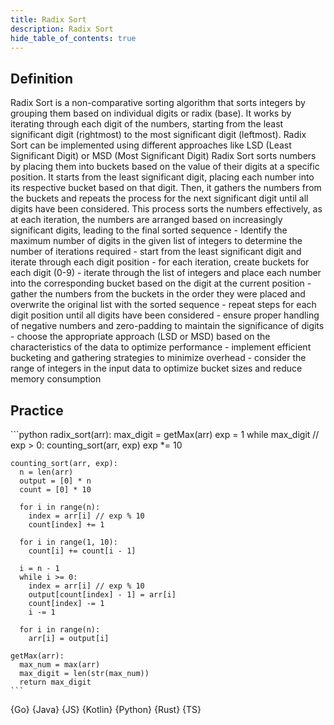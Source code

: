 ```yaml
---
title: Radix Sort
description: Radix Sort
hide_table_of_contents: true
---
```





## Definition

<Tabs queryString="primary">
  <TabItem value="definition" label="Definition">
    Radix Sort is a non-comparative sorting algorithm that sorts integers by grouping them based on individual digits or radix (base). It works by iterating through each digit of the numbers, starting from the least significant digit (rightmost) to the most significant digit (leftmost). Radix Sort can be implemented using different approaches like LSD (Least Significant Digit) or MSD (Most Significant Digit)
  </TabItem>
  <TabItem value="how" label="Explanation">
    Radix Sort sorts numbers by placing them into buckets based on the value of their digits at a specific position. It starts from the least significant digit, placing each number into its respective bucket based on that digit. Then, it gathers the numbers from the buckets and repeats the process for the next significant digit until all digits have been considered. This process sorts the numbers effectively, as at each iteration, the numbers are arranged based on increasingly significant digits, leading to the final sorted sequence
  </TabItem>
  <TabItem value="guidance" label="Guidance">
    - Identify the maximum number of digits in the given list of integers to determine the number of iterations required
      - start from the least significant digit and iterate through each digit position
      - for each iteration, create buckets for each digit (0-9)
      - iterate through the list of integers and place each number into the corresponding bucket based on the digit at the current position
      - gather the numbers from the buckets in the order they were placed and overwrite the original list with the sorted sequence
      - repeat steps for each digit position until all digits have been considered
  </TabItem>
  <TabItem value="tips" label="Tips">
    - ensure proper handling of negative numbers and zero-padding to maintain the significance of digits
    - choose the appropriate approach (LSD or MSD) based on the characteristics of the data to optimize performance
    - implement efficient bucketing and gathering strategies to minimize overhead
    - consider the range of integers in the input data to optimize bucket sizes and reduce memory consumption
  </TabItem>
</Tabs>

## Practice

<Tabs queryString="primary">
  <TabItem value="practice" label="Practice">
    ```python
    radix_sort(arr):
      max_digit = getMax(arr)
      exp = 1
      while max_digit // exp > 0:
        counting_sort(arr, exp)
        exp *= 10

    counting_sort(arr, exp):
      n = len(arr)
      output = [0] * n
      count = [0] * 10

      for i in range(n):
        index = arr[i] // exp % 10
        count[index] += 1

      for i in range(1, 10):
        count[i] += count[i - 1]

      i = n - 1
      while i >= 0:
        index = arr[i] // exp % 10
        output[count[index] - 1] = arr[i]
        count[index] -= 1
        i -= 1

      for i in range(n):
        arr[i] = output[i]

    getMax(arr):
      max_num = max(arr)
      max_digit = len(str(max_num))
      return max_digit
    ```
  </TabItem>
  <TabItem value="solution" label="Solution">
    <Tabs queryString="code">
      <TabItem
        value="go"
        label=""
        attributes={{ title: "Go Lang", className: "code_lang go m" }}
      >
        <CodeBlock language="go">{Go}</CodeBlock>
      </TabItem>
      <TabItem
        value="java"
        label=""
        attributes={{ title: "Java", className: "code_lang java m" }}
      >
        <CodeBlock language="java">{Java}</CodeBlock>
      </TabItem>
      <TabItem
        value="js"
        label=""
        attributes={{ title: "JavaScript", className: "code_lang js m" }}
      >
        <CodeBlock language="js">{JS}</CodeBlock>
      </TabItem>
      <TabItem
        value="kotlin"
        label=""
        attributes={{ title: "Kotlin", className: "code_lang kotlin m" }}
      >
        <CodeBlock language="kotlin">{Kotlin}</CodeBlock>
      </TabItem>
      <TabItem
        value="python"
        label=""
        attributes={{ title: "Python", className: "code_lang python m" }}
      >
        <CodeBlock language="python">{Python}</CodeBlock>
      </TabItem>
      <TabItem
        value="rust"
        label=""
        attributes={{ title: "Rust", className: "code_lang rust m" }}
      >
        <CodeBlock language="rust">{Rust}</CodeBlock>
      </TabItem>
      <TabItem
        value="ts"
        label=""
        attributes={{ title: "TypeScript", className: "code_lang ts m" }}
      >
        <CodeBlock language="ts">{TS}</CodeBlock>
      </TabItem>
    </Tabs>
  </TabItem>
</Tabs>
